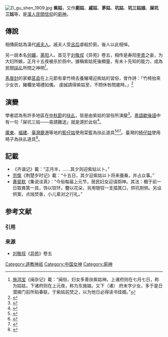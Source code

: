{{Otheruses|喜娘|subject=廁神|other=臺灣稱為紫姑的陪嫁婦人}}
[[File:Zi_gu_shen_1909.jpg|thumb]]
'''紫姑'''，又作'''廁姑'''、'''戚姑'''、'''茅姑'''、'''坑姑'''、'''坑三姑娘'''、'''屎坑三姑'''等，是[[中國民間信仰|漢人民間信仰]]的[[廁神|廁神]]。

==傳說==
相傳廁姑為漢代[[戚夫人|戚夫人]]。戚夫人受[[呂后|呂后]]虐殺於廁，後人以此相悼。

另一說本名[[何媚|何媚]]，[[莱阳|莱阳]]人。首见于[[刘敬叔|刘敬叔]]《异苑》卷五，相传是寿阳[[李景|李景]]之妾，为大妇所嫉，正月十五夜被杀於厕中。據稱紫姑死後顯靈，有未卜先知的能力，成為民間[[扶乩|扶乩]]所問之神明<ref>[[施鸿宝|施鸿宝]]《闽杂记》載：“闽俗，妇女多善扶紫姑神。上诸府则在七月七日，称为姑姑，下诸府则在上元夜，称为东施娘。又下（诸） 府未字少女，多于是日潜揭门前所贴春联，于紫姑前焚之，以为他日必得读书佳婿。”</ref>。

[[馬晉封|馬晉封]]的家鄉[[莒县|莒县]]在上元節有拿竹椅去養豬場迎紫姑的習俗，曾作詩：「竹椅抬來少女衣，豬欄坐場禮如儀。 虔誠請得紫姑至，不問休咎問歲時。」<ref name="馬晋封作品紀念展">{{cite book |author=國立歷史博物館編輯委員會|title=《馬晋封作品紀念展》|date=2000-08-01|publisher=國立歷史博物館|location=台灣|language=zh-tw|isbn=9570264322}}</ref>

== 演變 ==
學者認為有許多地區在[[中秋節|中秋節]]的[[扶乩|扶乩]]，皆是由紫姑的習俗所演變<ref name="中華諺語志">{{cite book |author=[[朱介凡|朱介凡]] |title=《中華諺語志》|date=1989-08-01 |publisher=台灣商務印書館 |location=台灣 |language=zh-tw |ISBN=9789570500042 }}</ref>。[[粵語|粵語]][[歇後語|歇後語]]中有一句「屎坑三姑——易請難送」就是源於此俗<ref>{{cite web |url = http://orientaldaily.on.cc/cnt/lifestyle/20150622/00304_001.html |title=《三界五行：供奉神佛一絲不苟》 |accessdate=2017-03-01 |author=方向宇 |date=2015-06-22 |work= |publisher=《東方日報》|language = zh-hans }}</ref>。

[[廣東|廣東]]、[[福建|福建]]、[[臺灣|臺灣]][[鹿港|鹿港]]等地的[[籃仔姑|籃仔姑]]使用菜籃為扶乩道具<ref name="廣東民俗大觀">{{cite book |author=劉志文 |title=《廣東民俗大觀》 |date=2007-01-01|publisher=廣東旅游出版社 |location=中國 |language=zh-cn |ISBN = 9787806538333 }}</ref><ref name="诏安县志">{{cite book |author=福建省诏安县地方志编纂委员会 |title=《诏安县志》 |date=1999-12|publisher=方志出版社 |location=中國 |language=zh-cn |ISBN = 9787801225412 }}</ref><ref name="鹿港斜陽">{{cite book |author=尤增輝 |title=《鹿港斜陽》 |date=1979 |publisher=大漢出版社 |location=台灣 |language=zh-tw |ISBN = }}</ref>。臺灣的[[椅仔姑|椅仔姑]]使用椅子為扶乩道具<ref name="台灣搜神記">{{cite book |author=劉昌博 |title=《台灣搜神記》|date=1981-03 |publisher=黎明文化 |location=台灣 |language=zh-tw |ISBN =}}</ref>。

== 記載 ==
*《齐谐记》載：“正月半，……其夕则迎紫姑以卜。”
*[[宗懔|宗懔]]《荆楚岁时记》載：“十五日，其夕迎紫姑以卜将来蚕桑，并占众事。”
*[[黄斐默|黄斐默]]《集说诠真》：“今俗每届上元节，居民妇女迎请厕神。其法：概于前一日取粪箕一具，饰以钗环，簪以花朵，另用银钗一支插箕口，供坑厕侧。另设供案，点烛焚香，小儿辈对之行礼。”

== 参考文献 ==
=== 引用 ===
{{Reflist|30em}}

=== 来源 ===
{{refbegin}}
* [[刘敬叔|刘敬叔]]《[[异苑|异苑]]》卷五
{{refend}}

[[Category:道教神祇|Category:道教神祇]]
[[Category:中国女神|Category:中国女神]]
[[Category:廁神|Category:廁神]]